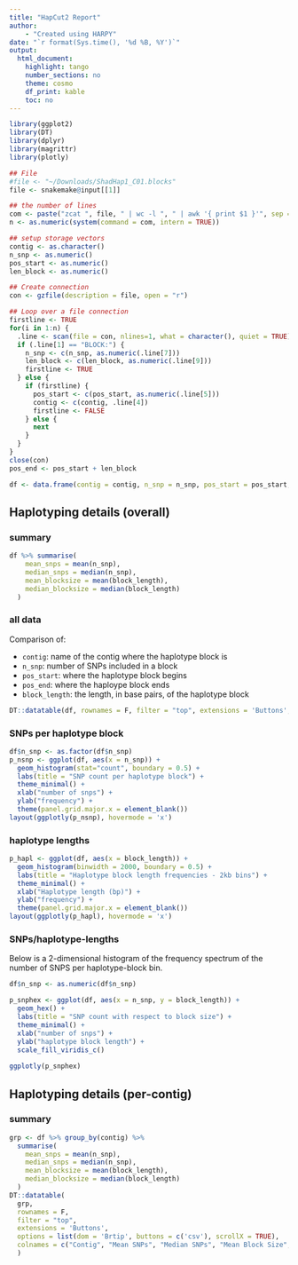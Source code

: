 ```yaml
---
title: "HapCut2 Report"
author:
    - "Created using HARPY"
date: "`r format(Sys.time(), '%d %B, %Y')`"
output:
  html_document:
    highlight: tango
    number_sections: no
    theme: cosmo
    df_print: kable
    toc: no
---
```


```r
library(ggplot2)
library(DT)
library(dplyr)
library(magrittr)
library(plotly)
```

```r
## File
#file <- "~/Downloads/ShadHap1_C01.blocks"
file <- snakemake@input[[1]]

## the number of lines
com <- paste("zcat ", file, " | wc -l ", " | awk '{ print $1 }'", sep = "")
n <- as.numeric(system(command = com, intern = TRUE))
```

```r
## setup storage vectors
contig <- as.character()
n_snp <- as.numeric()
pos_start <- as.numeric()
len_block <- as.numeric()

## Create connection
con <- gzfile(description = file, open = "r")

## Loop over a file connection
firstline <- TRUE
for(i in 1:n) {
  .line <- scan(file = con, nlines=1, what = character(), quiet = TRUE)
  if (.line[1] == "BLOCK:") {
    n_snp <- c(n_snp, as.numeric(.line[7]))
    len_block <- c(len_block, as.numeric(.line[9]))
    firstline <- TRUE
  } else {
    if (firstline) {
      pos_start <- c(pos_start, as.numeric(.line[5]))
      contig <- c(contig, .line[4])
      firstline <- FALSE
    } else {
      next
    }
  }
}
close(con)
pos_end <- pos_start + len_block

df <- data.frame(contig = contig, n_snp = n_snp, pos_start = pos_start, pos_end = pos_end, block_length = len_block)

```

## Haplotyping details (overall) {.tabset}
### summary
```r
df %>% summarise(
    mean_snps = mean(n_snp),
    median_snps = median(n_snp),
    mean_blocksize = mean(block_length),
    median_blocksize = median(block_length)
  )
```

### all data
Comparison of:

- `contig`: name of the contig where the haplotype block is
- `n_snp`: number of SNPs included in a block
- `pos_start`: where the haplotype block begins
- `pos_end`: where the haploype block ends
- `block_length`: the length, in base pairs, of the haplotype block

```r
DT::datatable(df, rownames = F, filter = "top", extensions = 'Buttons', options = list(dom = 'Brtip', buttons = c('csv'), scrollX = TRUE))
```

### SNPs per haplotype block
```r
df$n_snp <- as.factor(df$n_snp)
p_nsnp <- ggplot(df, aes(x = n_snp)) +
  geom_histogram(stat="count", boundary = 0.5) +
  labs(title = "SNP count per haplotype block") +
  theme_minimal() +
  xlab("number of snps") +
  ylab("frequency") +
  theme(panel.grid.major.x = element_blank())
layout(ggplotly(p_nsnp), hovermode = 'x')
```

### haplotype lengths
```r
p_hapl <- ggplot(df, aes(x = block_length)) +
  geom_histogram(binwidth = 2000, boundary = 0.5) +
  labs(title = "Haplotype block length frequencies - 2kb bins") +
  theme_minimal() +
  xlab("Haplotype length (bp)") +
  ylab("frequency") +
  theme(panel.grid.major.x = element_blank())
layout(ggplotly(p_hapl), hovermode = 'x')
```

### SNPs/haplotype-lengths
Below is a 2-dimensional histogram of the frequency spectrum of the number of SNPS per haplotype-block bin. 
```r
df$n_snp <- as.numeric(df$n_snp)

p_snphex <- ggplot(df, aes(x = n_snp, y = block_length)) +
  geom_hex() +
  labs(title = "SNP count with respect to block size") +
  theme_minimal() +
  xlab("number of snps") +
  ylab("haplotype block length") +
  scale_fill_viridis_c()
 
ggplotly(p_snphex)
```

## Haplotyping details (per-contig) {.tabset}

### summary
```r
grp <- df %>% group_by(contig) %>%
  summarise(
    mean_snps = mean(n_snp),
    median_snps = median(n_snp),
    mean_blocksize = mean(block_length),
    median_blocksize = median(block_length)
  )
DT::datatable(
  grp,
  rownames = F,
  filter = "top",
  extensions = 'Buttons',
  options = list(dom = 'Brtip', buttons = c('csv'), scrollX = TRUE),
  colnames = c("Contig", "Mean SNPs", "Median SNPs", "Mean Block Size", "Median Block Size")
  )
```

